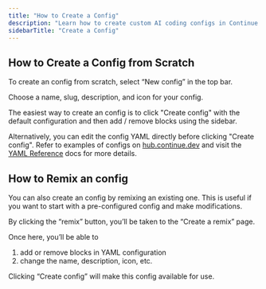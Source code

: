 ```yaml
---
title: "How to Create a Config"
description: "Learn how to create custom AI coding configs in Continue Hub by remixing existing configs or building new ones from scratch with reusable blocks and YAML configuration."
sidebarTitle: "Create a Config"
---
```


## How to Create a Config from Scratch

To create an config from scratch, select “New config” in the top bar.


Choose a name, slug, description, and icon for your config.

The easiest way to create an config is to click "Create config" with the default configuration and then add / remove blocks using the sidebar.

Alternatively, you can edit the config YAML directly before clicking "Create config". Refer to examples of configs on [hub.continue.dev](https://hub.continue.dev) and visit the [YAML Reference](/reference#complete-yaml-config-example) docs for more details.



## How to Remix an config

You can also create an config by remixing an existing one. This is useful if you want to start with a pre-configured config and make modifications.

By clicking the “remix” button, you’ll be taken to the “Create a remix” page.

Once here, you’ll be able to

1. add or remove blocks in YAML configuration
2. change the name, description, icon, etc.

Clicking “Create config” will make this config available for use.
